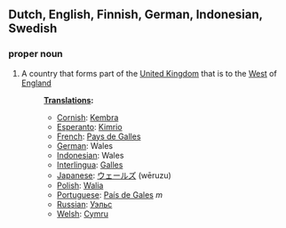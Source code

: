 ==Dutch, English, Finnish, German, Indonesian, Swedish==
===proper noun===
#A country that forms part of the [[United Kingdom]] that is to the [[West]] of [[England]]
#:'''[[Translation]]s:'''
#:*[[Cornish]]: [[Kembra]]
#:*[[Esperanto]]: [[Kimrio]]
#:*[[French]]:  [[Pays de Galles]]
#:*[[German]]: Wales
#:*[[Indonesian]]:  Wales
#:*[[Interlingua]]: [[Galles]]
#:*[[Japanese]]:  [[ウェールズ]] (wēruzu)
#:*[[Polish]]: [[Walia]]
#:*[[Portuguese]]: [[País de Gales]] ''m''
#:*[[Russian]]: [[Уэльс]]
#:*[[Welsh]]: [[Cymru]]